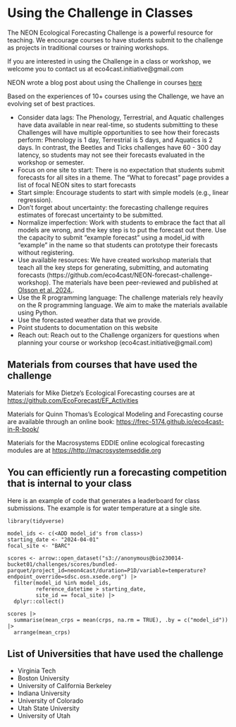 # Using the Challenge in Classes

The NEON Ecological Forecasting Challenge is a powerful resource for teaching. We encourage courses to have students submit to the challenge as projects in traditional courses or training workshops.

If you are interested in using the Challenge in a class or workshop, we welcome you to contact us at eco4cast.initiative\@gmail.com

NEON wrote a blog post about using the Challenge in courses [here](https://www.neonscience.org/impact/observatory-blog/efi-neon-forecasting-challenge-classroom)

Based on the experiences of 10+ courses using the Challenge, we have an evolving set of best practices.

-   Consider data lags: The Phenology, Terrestrial, and Aquatic challenges have data available in near real-time, so students submitting to these Challenges will have multiple opportunities to see how their forecasts perform: Phenology is 1 day, Terrestrial is 5 days, and Aquatics is 2 days. In contrast, the Beetles and Ticks challenges have 60 - 300 day latency, so students may not see their forecasts evaluated in the workshop or semester.
-   Focus on one site to start: There is no expectation that students submit forecasts for all sites in a theme.  The "What to forecast" page provides a list of focal NEON sites to start forecasts
-   Start simple: Encourage students to start with simple models (e.g., linear regression).
-   Don't forget about uncertainty:  the forecasting challenge requires estimates of forecast uncertainty to be submitted.  
-   Normalize imperfection: Work with students to embrace the fact that all models are wrong, and the key step is to put the forecast out there.  Use the capacity to submit "example forecast" using a model_id with "example" in the name so that students can prototype their forecasts without registering. 
-   Use available resources: We have created workshop materials that teach all the key steps for generating, submitting, and automating forecasts (https://github.com/eco4cast/NEON-forecast-challenge-workshop).  The materials have been peer-reviewed and published at [Olsson et al. 2024.](https://doi.org/10.21105/jose.00259).
-   Use the R programming language: The challenge materials rely heavily on the R programming language.  We aim to make the materials available using Python.
-   Use the forecasted weather data that we provide.  
-   Point students to documentation on this website
-   Reach out: Reach out to the Challenge organizers for questions when planning your course or workshop (eco4cast.initiative\@gmail.com)

## Materials from courses that have used the challenge

Materials for Mike Dietze's Ecological Forecasting courses are at <https://github.com/EcoForecast/EF_Activities>

Materials for Quinn Thomas's Ecological Modeling and Forecasting course are available through an online book: <https://frec-5174.github.io/eco4cast-in-R-book/>

Materials for the Macrosystems EDDIE online ecological forecasting modules are at <https://http://macrosystemseddie.org>

## You can efficiently run a forecasting competition that is internal to your class

Here is an example of code that generates a leaderboard for class submissions.  The example is for water temperature at a single site.

```
library(tidyverse)

model_ids <- c(<ADD model_id's from class>)
starting_date <- "2024-04-01"
focal_site <- "BARC"

scores <- arrow::open_dataset("s3://anonymous@bio230014-bucket01/challenges/scores/bundled-parquet/project_id=neon4cast/duration=P1D/variable=temperature?endpoint_override=sdsc.osn.xsede.org") |>
  filter(model_id %in% model_ids,
         reference_datetime > starting_date,
         site_id == focal_site) |>
  dplyr::collect()

scores |>
  summarise(mean_crps = mean(crps, na.rm = TRUE), .by = c("model_id")) |>
  arrange(mean_crps)

```
## List of Universities that have used the challenge

- Virginia Tech
- Boston University
- University of California Berkeley
- Indiana University
- University of Colorado 
- Utah State University
- University of Utah
